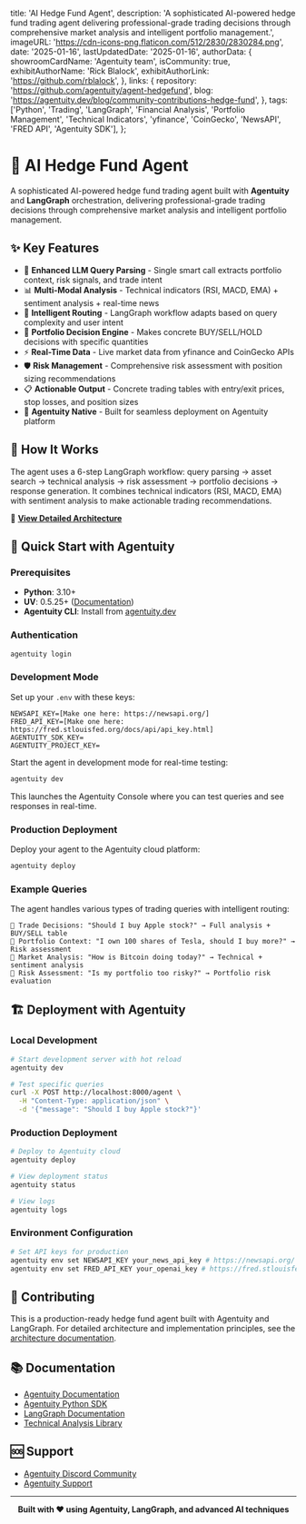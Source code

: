   title: 'AI Hedge Fund Agent',
  description: 'A sophisticated AI-powered hedge fund trading agent delivering professional-grade trading decisions through comprehensive market analysis and intelligent portfolio management.',
  imageURL: 'https://cdn-icons-png.flaticon.com/512/2830/2830284.png',
  date: '2025-01-16',
  lastUpdatedDate: '2025-01-16',
  authorData: {
    showroomCardName: 'Agentuity team',
    isCommunity: true,
    exhibitAuthorName: 'Rick Blalock',
    exhibitAuthorLink: 'https://github.com/rblalock',
  },
  links: {
    repository: 'https://github.com/agentuity/agent-hedgefund',
    blog: 'https://agentuity.dev/blog/community-contributions-hedge-fund',
  },
  tags: ['Python', 'Trading', 'LangGraph', 'Financial Analysis', 'Portfolio Management', 'Technical Indicators', 'yfinance', 'CoinGecko', 'NewsAPI', 'FRED API', 'Agentuity SDK'],
};

# 🏦 AI Hedge Fund Agent

A sophisticated AI-powered hedge fund trading agent built with **Agentuity** and **LangGraph** orchestration, delivering professional-grade trading decisions through comprehensive market analysis and intelligent portfolio management.

## ✨ Key Features

- 🧠 **Enhanced LLM Query Parsing** - Single smart call extracts portfolio context, risk signals, and trade intent
- 📊 **Multi-Modal Analysis** - Technical indicators (RSI, MACD, EMA) + sentiment analysis + real-time news
- 🎯 **Intelligent Routing** - LangGraph workflow adapts based on query complexity and user intent
- 💼 **Portfolio Decision Engine** - Makes concrete BUY/SELL/HOLD decisions with specific quantities
- ⚡ **Real-Time Data** - Live market data from yfinance and CoinGecko APIs
- 🛡️ **Risk Management** - Comprehensive risk assessment with position sizing recommendations
- 📋 **Actionable Output** - Concrete trading tables with entry/exit prices, stop losses, and position sizes
- 🚀 **Agentuity Native** - Built for seamless deployment on Agentuity platform

## 🔄 How It Works

The agent uses a 6-step LangGraph workflow: query parsing → asset search → technical analysis → risk assessment → portfolio decisions → response generation. It combines technical indicators (RSI, MACD, EMA) with sentiment analysis to make actionable trading recommendations.

📖 **[View Detailed Architecture](docs/architecture.md)**

## 🚀 Quick Start with Agentuity

### Prerequisites

- **Python**: 3.10+
- **UV**: 0.5.25+ ([Documentation](https://docs.astral.sh/uv/))
- **Agentuity CLI**: Install from [agentuity.dev](https://agentuity.dev)

### Authentication

```bash
agentuity login
```

### Development Mode

Set up your `.env` with these keys:

```text
NEWSAPI_KEY=[Make one here: https://newsapi.org/]
FRED_API_KEY=[Make one here: https://fred.stlouisfed.org/docs/api/api_key.html]
AGENTUITY_SDK_KEY=
AGENTUITY_PROJECT_KEY=
```

Start the agent in development mode for real-time testing:

```bash
agentuity dev
```

This launches the Agentuity Console where you can test queries and see responses in real-time.

### Production Deployment

Deploy your agent to the Agentuity cloud platform:

```bash
agentuity deploy
```

### Example Queries

The agent handles various types of trading queries with intelligent routing:

```
🔹 Trade Decisions: "Should I buy Apple stock?" → Full analysis + BUY/SELL table
🔹 Portfolio Context: "I own 100 shares of Tesla, should I buy more?" → Risk assessment
🔹 Market Analysis: "How is Bitcoin doing today?" → Technical + sentiment analysis  
🔹 Risk Assessment: "Is my portfolio too risky?" → Portfolio risk evaluation
```

## 🏗️ Deployment with Agentuity

### Local Development
```bash
# Start development server with hot reload
agentuity dev

# Test specific queries
curl -X POST http://localhost:8000/agent \
  -H "Content-Type: application/json" \
  -d '{"message": "Should I buy Apple stock?"}'
```

### Production Deployment
```bash
# Deploy to Agentuity cloud
agentuity deploy

# View deployment status
agentuity status

# View logs
agentuity logs
```

### Environment Configuration
```bash
# Set API keys for production
agentuity env set NEWSAPI_KEY your_news_api_key # https://newsapi.org/
agentuity env set FRED_API_KEY your_openai_key # https://fred.stlouisfed.org/docs/api/api_key.html
```

## 🤝 Contributing

This is a production-ready hedge fund agent built with Agentuity and LangGraph. For detailed architecture and implementation principles, see the [architecture documentation](docs/architecture.md).

## 📚 Documentation

- [Agentuity Documentation](https://agentuity.dev/docs)
- [Agentuity Python SDK](https://agentuity.dev/SDKs/python)
- [LangGraph Documentation](https://python.langchain.com/docs/langgraph)
- [Technical Analysis Library](https://technical-analysis-library-in-python.readthedocs.io/)

## 🆘 Support

- [Agentuity Discord Community](https://discord.com/invite/vtn3hgUfuc)
- [Agentuity Support](https://agentuity.dev/support)

---

<div align="center">
<strong>Built with ❤️ using Agentuity, LangGraph, and advanced AI techniques</strong>
</div>
